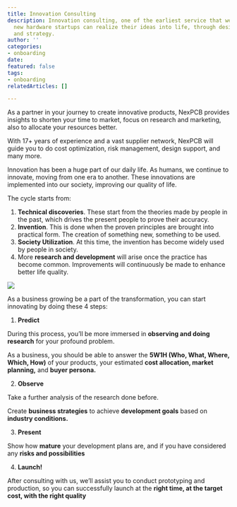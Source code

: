 ```yaml
---
title: Innovation Consulting
description: Innovation consulting, one of the earliest service that we provide, ensures
  new hardware startups can realize their ideas into life, through design, planning,
  and strategy.
author: ''
categories:
- onboarding
date: 
featured: false
tags:
- onboarding
relatedArticles: []

---
```

As a partner in your journey to create innovative products, NexPCB provides insights to shorten your time to market, focus on research and marketing, also to allocate your resources better. 

With 17+ years of experience and a vast supplier network, NexPCB will guide you to do cost optimization, risk management, design support, and many more.

Innovation has been a huge part of our daily life. As humans, we continue to innovate, moving from one era to another. These innovations are implemented into our society, improving our quality of life.

The cycle starts from:

1. **Technical discoveries**. These start from the theories made by people in the past, which drives the present people to prove their accuracy. 
2. **Invention**. This is done when the proven principles are brought into practical form. The creation of something new, something to be used. 
3. **Society Utilization**. At this time, the invention has become widely used by people in society. 
4. More **research and development** will arise once the practice has become common. Improvements will continuously be made to enhance better life quality.

![](/uploads/innovation-consulting-01.png)

As a business growing be a part of the transformation, you can start innovating by doing these 4 steps:

1. **Predict**

During this process, you’ll be more immersed in **observing and doing research** for your profound problem.

As a business, you should be able to answer the **5W1H (Who, What, Where, Which, How)** of your products, your estimated **cost allocation, market planning,** and **buyer persona.**

2. **Observe**

Take a further analysis of the research done before.

Create **business strategies** to achieve **development goals** based on **industry conditions.**

3. **Present**

Show how **mature** your development plans are, and if you have considered any **risks and possibilities**

4. **Launch!**

After consulting with us, we’ll assist you to conduct prototyping and production, so you can successfully launch at the **right time, at the target cost, with the right quality**
